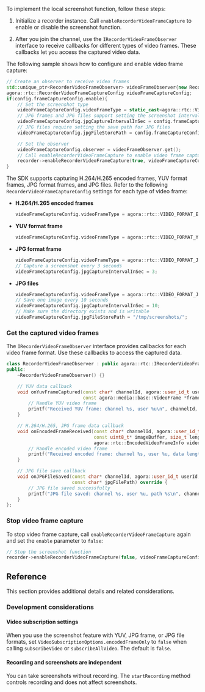 <PlatformWrapper platform="linux-cpp">

To implement the local screenshot function, follow these steps:

1. Initialize a recorder instance. Call `enableRecorderVideoFrameCapture` to enable or disable the screenshot function.

1. After you join the channel, use the `IRecorderVideoFrameObserver` interface to receive callbacks for different types of video frames. These callbacks let you access the captured video data.

The following sample shows how to configure and enable video frame capture:

```cpp
// Create an observer to receive video frames
std::unique_ptr<RecorderVideoFrameObserver> videoFrameObserver{new RecorderVideoFrameObserver()};
agora::rtc::RecorderVideoFrameCaptureConfig videoFrameCaptureConfig;
if(config.frameCaptureConfig.enable){
    // Set the screenshot type
    videoFrameCaptureConfig.videoFrameType = static_cast<agora::rtc::VideoFrameCaptureType>(config.frameCaptureConfig.videoFrameType);
    // JPG frames and JPG files support setting the screenshot interval
    videoFrameCaptureConfig.jpgCaptureIntervalInSec = config.frameCaptureConfig.jpgCaptureInterval;
    // JPG files require setting the save path for JPG files
    videoFrameCaptureConfig.jpgFileStorePath = config.frameCaptureConfig.jpgFileStorePath.c_str();

    // Set the observer
    videoFrameCaptureConfig.observer = videoFrameObserver.get();
    // Call enableRecorderVideoFrameCapture to enable video frame capture
    recorder->enableRecorderVideoFrameCapture(true, videoFrameCaptureConfig);
}
```

The SDK supports capturing H.264/H.265 encoded frames, YUV format frames, JPG format frames, and JPG files. Refer to the following `RecorderVideoFrameCaptureConfig` settings for each type of video frame:

- **H.264/H.265 encoded frames**

    ```cpp
    videoFrameCaptureConfig.videoFrameType = agora::rtc::VIDEO_FORMAT_ENCODED_FRAME_TYPE;
    ```

- **YUV format frame**

    ```cpp
    videoFrameCaptureConfig.videoFrameType = agora::rtc::VIDEO_FORMAT_YUV_FRAME_TYPE;
    ```

- **JPG format frame**

    ```cpp
    videoFrameCaptureConfig.videoFrameType = agora::rtc::VIDEO_FORMAT_JPG_FRAME_TYPE;
    // Capture a screenshot every 3 seconds
    videoFrameCaptureConfig.jpgCaptureIntervalInSec = 3; 
    ```

- **JPG files**

    ```cpp
    videoFrameCaptureConfig.videoFrameType = agora::rtc::VIDEO_FORMAT_JPG_FILE_TYPE;
    // Save one image every 10 seconds
    videoFrameCaptureConfig.jpgCaptureIntervalInSec = 10; 
    // Make sure the directory exists and is writable
    videoFrameCaptureConfig.jpgFileStorePath = "/tmp/screenshots/"; 
    ```

### Get the captured video frames

The `IRecorderVideoFrameObserver` interface provides callbacks for each video frame format. Use these callbacks to access the captured data.

```cpp
class RecorderVideoFrameObserver : public agora::rtc::IRecorderVideoFrameObserver {
public:
    ~RecorderVideoFrameObserver() {}

    // YUV data callback
    void onYuvFrameCaptured(const char* channelId, agora::user_id_t userId, 
                            const agora::media::base::VideoFrame *frame) override {
        // Handle YUV video frame
        printf("Received YUV frame: channel %s, user %u\n", channelId, userId);
    }

    // H.264/H.265, JPG frame data callback
    void onEncodedFrameReceived(const char* channelId, agora::user_id_t userId, 
                                const uint8_t* imageBuffer, size_t length,
                                agora::rtc::EncodedVideoFrameInfo videoEncodedFrameInfo) override {
        // Handle encoded video frame
        printf("Received encoded frame: channel %s, user %u, data length %zu\n", channelId, userId, length);
    }

    // JPG file save callback
    void onJPGFileSaved(const char* channelId, agora::user_id_t userId, 
                        const char* jpgFilePath) override {
        // JPG file saved successfully
        printf("JPG file saved: channel %s, user %u, path %s\n", channelId, userId, jpgFilePath);
    }
};
```

### Stop video frame capture

To stop video frame capture, call `enableRecorderVideoFrameCapture` again and set the `enable` parameter to `false`:

```cpp
// Stop the screenshot function
recorder->enableRecorderVideoFrameCapture(false, videoFrameCaptureConfig);
```

## Reference

This section provides additional details and related considerations.

### Development considerations

#### Video subscription settings
When you use the screenshot feature with YUV, JPG frame, or JPG file formats, set `VideoSubscriptionOptions.encodedFrameOnly` to `false` when calling `subscribeVideo` or `subscribeAllVideo`. The default is `false`.

#### Recording and screenshots are independent
You can take screenshots without recording. The `startRecording` method controls recording and does not affect screenshots.

</PlatformWrapper>
